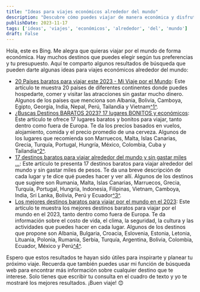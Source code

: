 ```yaml
---
title: "Ideas para viajes económicos alrededor del mundo"
description: "Descubre cómo puedes viajar de manera económica y disfrutar al máximo tu experiencia explorando diferentes destinos."
publishDate: 2023-11-17
tags: ['ideas', 'viajes', 'económicos', 'alrededor', 'del', 'mundo']
draft: False
---
```

[1]: https://www.miviajeporelmundo.com/paises-baratos-para-viajar ""
[2]: https://latravelista.com/destinos-baratos-para-viajar/ ""
[3]: https://bing.com/search?q=Ideas+para+viajes+econ%C3%B3micos+alrededor+del+mundo ""
[4]: https://www.espanol.skyscanner.com/noticias/17-lugares-baratos-para-viajar-barato ""
[5]: https://inteligenciaviajera.com/paises-baratos-para-viajar/ ""

Hola, este es Bing. Me alegra que quieras viajar por el mundo de forma económica. Hay muchos destinos que puedes elegir según tus preferencias y tu presupuesto. Aquí te comparto algunos resultados de búsqueda que pueden darte algunas ideas para viajes económicos alrededor del mundo:

- [20 Países baratos para viajar este 2023 - Mi Viaje por el Mundo](https://www.miviajeporelmundo.com/paises-baratos-para-viajar): Este artículo te muestra 20 países de diferentes continentes donde puedes hospedarte, comer y visitar las atracciones sin gastar mucho dinero. Algunos de los países que menciona son Albania, Bolivia, Camboya, Egipto, Georgia, India, Nepal, Perú, Tailandia y Vietnam[^1^][1].
- [¿Buscas Destinos BARATOS 2023? 17 lugares BONITOS y económicos](https://latravelista.com/destinos-baratos-para-viajar/): Este artículo te ofrece 17 lugares baratos y bonitos para viajar, tanto dentro como fuera de Europa. Te da los precios basados en vuelos, alojamiento, comida y el precio promedio de una cerveza. Algunos de los lugares que recomienda son Marruecos, Malta, Islas Canarias, Grecia, Turquía, Portugal, Hungría, México, Colombia, Cuba y Tailandia[^2^][2].
- [17 destinos baratos para viajar alrededor del mundo y sin gastar miles ...](https://bing.com/search?q=Ideas+para+viajes+econ%c3%b3micos+alrededor+del+mundo): Este artículo te presenta 17 destinos baratos para viajar alrededor del mundo y sin gastar miles de pesos. Te da una breve descripción de cada lugar y te dice qué puedes hacer y ver allí. Algunos de los destinos que sugiere son Rumania, Malta, Islas Canarias, Marruecos, Grecia, Turquía, Portugal, Hungría, Indonesia, Filipinas, Vietnam, Camboya, India, Sri Lanka, Bolivia, Perú y Ecuador[^3^][3].
- [Los mejores destinos baratos para viajar por el mundo en el 2023](https://inteligenciaviajera.com/paises-baratos-para-viajar/): Este artículo te muestra los mejores destinos baratos para viajar por el mundo en el 2023, tanto dentro como fuera de Europa. Te da información sobre el costo de vida, el clima, la seguridad, la cultura y las actividades que puedes hacer en cada lugar. Algunos de los destinos que propone son Albania, Bulgaria, Croacia, Eslovenia, Estonia, Letonia, Lituania, Polonia, Rumania, Serbia, Turquía, Argentina, Bolivia, Colombia, Ecuador, México y Perú[^4^][5].

Espero que estos resultados te hayan sido útiles para inspirarte y planear tu próximo viaje. Recuerda que también puedes usar mi función de búsqueda web para encontrar más información sobre cualquier destino que te interese. Solo tienes que escribir tu consulta en el cuadro de texto y yo te mostraré los mejores resultados. ¡Buen viaje! 😊